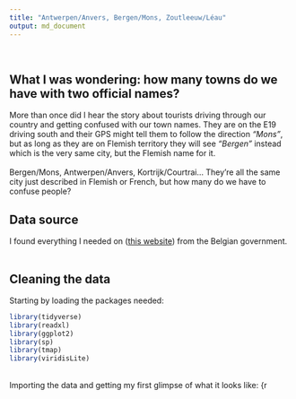 ```yaml
---
title: "Antwerpen/Anvers, Bergen/Mons, Zoutleeuw/Léau"
output: md_document
---
```


<br>

## What I was wondering: how many towns do we have with two official names?
More than once did I hear the story about tourists driving through our country and getting confused with our town names. They are on the E19 driving south and their GPS might tell them to follow the direction *"Mons"*, but as long as they are on Flemish territory they will see *"Bergen"* instead which is the very same city, but the Flemish name for it.
<br><br>
Bergen/Mons, Antwerpen/Anvers, Kortrijk/Courtrai... They're all the same city just described in Flemish or French, but how many do we have to confuse people? 


## Data source
I found everything I needed on ([this website](http://statbel.fgov.be/nl/statistieken/opendata/datasets/bevolking/big/TF_SOC_POP_STRUCT_2017.jsp)) from the Belgian government.
<br><br>

## Cleaning the data

Starting by loading the packages needed:
```r
library(tidyverse)
library(readxl)
library(ggplot2)
library(sp)
library(tmap)
library(viridisLite)
```

<br>
Importing the data and getting my first glimpse of what it looks like:
{r 

